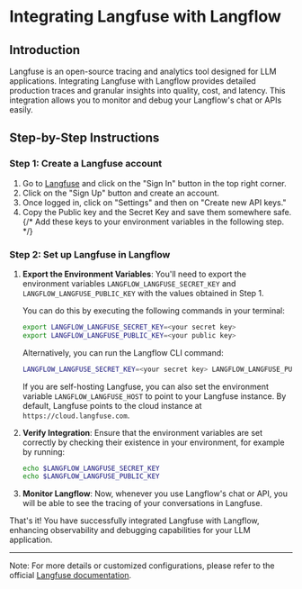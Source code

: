 # Integrating Langfuse with Langflow

## Introduction

Langfuse is an open-source tracing and analytics tool designed for LLM applications. Integrating Langfuse with Langflow provides detailed production traces and granular insights into quality, cost, and latency. This integration allows you to monitor and debug your Langflow's chat or APIs easily.

## Step-by-Step Instructions

### Step 1: Create a Langfuse account

1. Go to [Langfuse](https://langfuse.com) and click on the "Sign In" button in the top right corner.
2. Click on the "Sign Up" button and create an account.
3. Once logged in, click on "Settings" and then on "Create new API keys."
4. Copy the Public key and the Secret Key and save them somewhere safe.
   {/* Add these keys to your environment variables in the following step. */}

### Step 2: Set up Langfuse in Langflow

1. **Export the Environment Variables**: You'll need to export the environment variables `LANGFLOW_LANGFUSE_SECRET_KEY` and `LANGFLOW_LANGFUSE_PUBLIC_KEY` with the values obtained in Step 1.

   You can do this by executing the following commands in your terminal:

   ```bash
   export LANGFLOW_LANGFUSE_SECRET_KEY=<your secret key>
   export LANGFLOW_LANGFUSE_PUBLIC_KEY=<your public key>
   ```

   Alternatively, you can run the Langflow CLI command:

   ```bash
   LANGFLOW_LANGFUSE_SECRET_KEY=<your secret key> LANGFLOW_LANGFUSE_PUBLIC_KEY=<your public key> langflow
   ```

   If you are self-hosting Langfuse, you can also set the environment variable `LANGFLOW_LANGFUSE_HOST` to point to your Langfuse instance. By default, Langfuse points to the cloud instance at `https://cloud.langfuse.com`.

2. **Verify Integration**: Ensure that the environment variables are set correctly by checking their existence in your environment, for example by running:

   ```bash
   echo $LANGFLOW_LANGFUSE_SECRET_KEY
   echo $LANGFLOW_LANGFUSE_PUBLIC_KEY
   ```

3. **Monitor Langflow**: Now, whenever you use Langflow's chat or API, you will be able to see the tracing of your conversations in Langfuse.

That's it! You have successfully integrated Langfuse with Langflow, enhancing observability and debugging capabilities for your LLM application.

---

Note: For more details or customized configurations, please refer to the official [Langfuse documentation](https://langfuse.com/docs/integrations/langchain).

